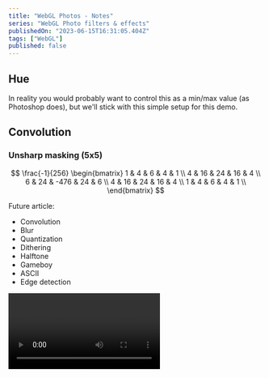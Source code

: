 ```yaml
---
title: "WebGL Photos - Notes"
series: "WebGL Photo filters & effects"
publishedOn: "2023-06-15T16:31:05.404Z"
tags: ["WebGL"]
published: false
---
```


## Hue

In reality you would probably want to control this as a min/max value (as Photoshop does), but we'll stick with this simple setup for this demo.

## Convolution

### Unsharp masking (5x5)
$$
\frac{-1}{256}
\begin{bmatrix}
1 & 4 & 6 & 4 & 1 \\
4 & 16 & 24 & 16 & 4 \\
6 & 24 & -476 & 24 & 6 \\
4 & 16 & 24 & 16 & 4 \\
1 & 4 & 6 & 4 & 1 \\
\end{bmatrix}
$$

Future article:

- Convolution
- Blur
- Quantization
- Dithering
- Halftone
- Gameboy
- ASCII
- Edge detection

<video src="/articles/webgl-filter-effects1.mp4" autoPlay controls />

